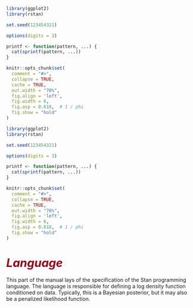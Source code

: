 ```r
library(ggplot2)
library(rstan)

set.seed(123454321)

options(digits = 3)

printf <- function(pattern, ...) {
  cat(sprintf(pattern, ...))
}

knitr::opts_chunk$set(
  comment = "#>",
  collapse = TRUE,
  cache = TRUE,
  out.width = "70%",
  fig.align = 'left',
  fig.width = 6,
  fig.asp = 0.618,  # 1 / phi
  fig.show = "hold"
)
```
```r
library(ggplot2)
library(rstan)

set.seed(123454321)

options(digits = 3)

printf <- function(pattern, ...) {
  cat(sprintf(pattern, ...))
}

knitr::opts_chunk$set(
  comment = "#>",
  collapse = TRUE,
  cache = TRUE,
  out.width = "70%",
  fig.align = 'left',
  fig.width = 6,
  fig.asp = 0.618,  # 1 / phi
  fig.show = "hold"
)
```
# <i style="font-size: 110%; color:#990017;">Language</i> {-}

This part of the manual lays of the specification of the Stan
programming language.  The language is responsible for defining a log
density function conditioned on data.  Typically, this is a Bayesian
posterior, but it may also be a penalized likelihood function.
